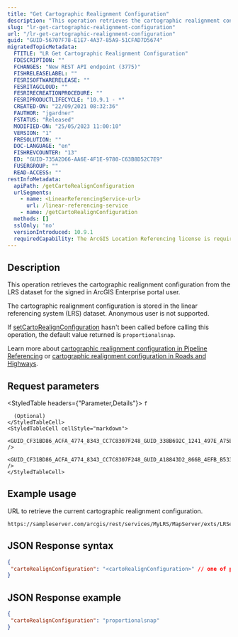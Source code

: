 ```yaml
---
title: "Get Cartographic Realignment Configuration"
description: "This operation retrieves the cartographic realignment configuration from the LRS dataset for the signed in ArcGIS Enterprise portal user."
slug: "lr-get-cartographic-realignment-configuration"
url: "/lr-get-cartographic-realignment-configuration"
guid: "GUID-56707F78-E1E7-4A37-85A9-51CFAD7D5674"
migratedTopicMetadata:
  FTITLE: "LR Get Cartographic Realignment Configuration"
  FDESCRIPTION: ""
  FCHANGES: "New REST API endpoint (3775)"
  FISHRELEASELABEL: ""
  FESRISOFTWARERELEASE: ""
  FESRITAGCLOUD: ""
  FESRIRECREATIONPROCEDURE: ""
  FESRIPRODUCTLIFECYCLE: "10.9.1 - *"
  CREATED-ON: "22/09/2021 08:32:36"
  FAUTHOR: "jgardner"
  FSTATUS: "Released"
  MODIFIED-ON: "25/05/2023 11:00:10"
  VERSION: "1"
  FRESOLUTION: ""
  DOC-LANGUAGE: "en"
  FISHREVCOUNTER: "13"
  ED: "GUID-735A2D66-AA6E-4F1E-9780-C63B8D52C7E9"
  FUSERGROUP: ""
  READ-ACCESS: ""
restInfoMetadata:
  apiPath: /getCartoRealignConfiguration
  urlSegments:
    - name: <LinearReferencingService-url>
      url: /linear-referencing-service
    - name: /getCartoRealignConfiguration
  methods: []
  sslOnly: 'no'
  versionIntroduced: 10.9.1
  requiredCapability: The ArcGIS Location Referencing license is required to use this resource.
---
```




## Description

This operation retrieves the cartographic realignment configuration from the LRS dataset for the signed in ArcGIS Enterprise portal user.

The cartographic realignment configuration is stored in the linear referencing system (LRS) dataset. Anonymous user is not supported.

If [setCartoRealignConfiguration](/lr-set-cartographic-realignment-configuration) hasn't been called before calling this operation, the default value returned is `proportionalsnap`.

Learn more about [cartographic realignment configuration in Pipeline Referencing](https://pro.arcgis.com/en/pro-app/latest/help/production/location-referencing-pipelines/set-cartographic-realignment-options.htm) or [cartographic realignment configuration in Roads and Highways](https://pro.arcgis.com/en/pro-app/latest/help/production/roads-highways/set-cartographic-realignment-options.htm).

##  Request parameters 

<StyledTable headers={"Parameter,Details"}>
  <StyledTableRow>
    <StyledTableCell cellStyle="markdown">
      `f`
      
      (Optional)
    </StyledTableCell>
    <StyledTableCell cellStyle="markdown">
      <GUID_CF31BD86_ACFA_4774_8343_CC7C8307F248_GUID_338B692C_1241_497E_A75E_A120E90C5078 />
      <GUID_CF31BD86_ACFA_4774_8343_CC7C8307F248_GUID_A18843D2_866B_4EFB_B533_9736C6767514 />
    </StyledTableCell>
  </StyledTableRow>
</StyledTable>

## Example usage

URL to retrieve the current cartographic realignment configuration.

<EncodeURLsNote />

```other
https://sampleserver.com/arcgis/rest/services/MyLRS/MapServer/exts/LRServer/getCartoRealignConfiguration
```

 

## JSON Response syntax

```json
{
 "cartoRealignConfiguration": "<cartoRealignConfiguration>" // one of proportionalsnap, delete, ignore
}

```

 

## JSON Response example

```json
{
 "cartoRealignConfiguration": "proportionalsnap" 
}
```

 
